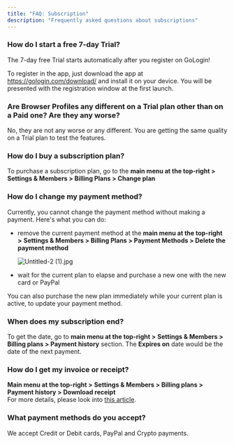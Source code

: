 ```yaml
---
title: "FAQ: Subscription"
description: "Frequently asked questions about subscriptions"
---
```


### How do I start a free 7-day Trial?

The 7-day free Trial starts automatically after you register on GoLogin\!

To register in the app, just download the app at https://gologin.com/download/ and install it on your device. You will be presented with the registration window at the first launch.

### Are Browser Profiles any different on a Trial plan other than on a Paid one? Are they any worse?

No, they are not any worse or any different. You are getting the same quality on a Trial plan to test the features.

### How do I buy a subscription plan?

To purchase a subscription plan, go to the **main menu at the top-right \> Settings & Members \> Billing Plans \> Change plan**

### How do I change my payment method?

Currently, you cannot change the payment method without making a payment. Here's what you can do:

- remove the current payment method at the **main menu at the top-right \>** **Settings & Members \> Billing Plans \> Payment Methods \> Delete the payment method**

  ![Untitled-2 (1).jpg](/images/Untitled-2\(1\).jpg)
- wait for the current plan to elapse and purchase a new one with the new card or PayPal

You can also purchase the new plan immediately while your current plan is active, to update your payment method.

### When does my subscription end?

To get the date, go to **main menu at the top-right \>** **Settings & Members \> Billing plans \> Payment history** section. The **Expires on** date would be the date of the next payment.

### How do I get my invoice or receipt?

**Main menu at the top-right \>** **Settings & Members \> Billing plans \> Payment history \> Download receipt**\
For more details, please look into [<u>this article</u>](/account-migration-support/account-and-billing/invoices).

### What payment methods do you accept?

We accept Credit or Debit cards, PayPal and Crypto payments.